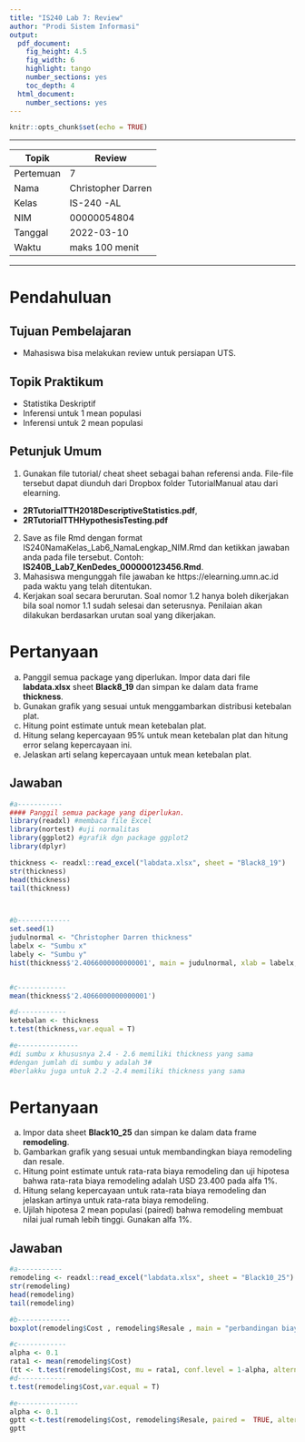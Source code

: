 ---
title: "IS240 Lab 7: Review"
author: "Prodi Sistem Informasi"
output:
  pdf_document: 
    fig_height: 4.5
    fig_width: 6
    highlight: tango
    number_sections: yes
    toc_depth: 4
  html_document: 
    number_sections: yes
---

```{r setup, include=FALSE, message=FALSE, warning=FALSE}
knitr::opts_chunk$set(echo = TRUE)
```

******************************************************
Topik    | Review
---------|----------             
Pertemuan| 7   
Nama     | Christopher Darren          
Kelas    | IS-240 -AL     
NIM      | 00000054804
Tanggal  | 2022-03-10
Waktu    | maks 100 menit     
******************************************************

# Pendahuluan

## Tujuan Pembelajaran

- Mahasiswa bisa melakukan review untuk persiapan UTS.

## Topik Praktikum

- Statistika Deskriptif
- Inferensi untuk 1 mean populasi
- Inferensi untuk 2 mean populasi


## Petunjuk Umum

1. Gunakan file tutorial/ cheat sheet sebagai bahan referensi anda. File-file tersebut dapat diunduh dari Dropbox folder TutorialManual atau dari elearning.    
- **2RTutorialTTH2018DescriptiveStatistics.pdf**,
- **2RTutorialTTHHypothesisTesting.pdf**

2. Save as file Rmd dengan format  IS240NamaKelas_Lab6_NamaLengkap_NIM.Rmd dan ketikkan jawaban anda pada file tersebut. Contoh: **IS240B_Lab7_KenDedes_000000123456.Rmd**. 
3. Mahasiswa mengunggah file jawaban ke https://elearning.umn.ac.id pada waktu yang telah ditentukan. 
4. Kerjakan soal secara berurutan. Soal nomor 1.2 hanya boleh dikerjakan bila soal nomor 1.1 sudah selesai dan seterusnya. Penilaian akan dilakukan berdasarkan urutan soal yang dikerjakan. 


# Pertanyaan

a. Panggil semua package yang diperlukan. Impor data dari file **labdata.xlsx** sheet **Black8_19** dan simpan ke dalam data frame **thickness**.
b. Gunakan grafik yang sesuai untuk menggambarkan distribusi ketebalan plat.
c. Hitung point estimate untuk mean ketebalan plat.
d. Hitung selang kepercayaan 95% untuk mean ketebalan plat dan hitung error selang kepercayaan ini.
e. Jelaskan arti selang kepercayaan untuk mean ketebalan plat.

## Jawaban

```{r message=FALSE, warning=FALSE}

#a-----------
#### Panggil semua package yang diperlukan.
library(readxl) #membaca file Excel
library(nortest) #uji normalitas
library(ggplot2) #grafik dgn package ggplot2
library(dplyr)

thickness <- readxl::read_excel("labdata.xlsx", sheet = "Black8_19")
str(thickness)
head(thickness)
tail(thickness)



#b-------------
set.seed(1)
judulnormal <- "Christopher Darren thickness"
labelx <- "Sumbu x"
labely <- "Sumbu y"
hist(thickness$'2.4066000000000001', main = judulnormal, xlab = labelx, ylab = labely)


#c------------
mean(thickness$'2.4066000000000001')

#d------------
ketebalan <- thickness
t.test(thickness,var.equal = T)

#e---------------
#di sumbu x khususnya 2.4 - 2.6 memiliki thickness yang sama
#dengan jumlah di sumbu y adalah 3#
#berlakku juga untuk 2.2 -2.4 memiliki thickness yang sama

```


# Pertanyaan

a. Impor data sheet **Black10_25** dan simpan ke dalam data frame **remodeling**.
b. Gambarkan grafik yang sesuai untuk membandingkan biaya remodeling dan resale.
c. Hitung point estimate untuk rata-rata biaya remodeling dan uji hipotesa bahwa rata-rata biaya remodeling adalah USD 23.400 pada alfa 1%.
d. Hitung selang kepercayaan untuk rata-rata biaya remodeling dan jelaskan artinya untuk rata-rata biaya remodeling.
e. Ujilah hipotesa 2 mean populasi (paired) bahwa remodeling membuat nilai jual rumah lebih tinggi. Gunakan alfa 1%. 


## Jawaban

```{r message=FALSE, warning=FALSE}

#a-----------
remodeling <- readxl::read_excel("labdata.xlsx", sheet = "Black10_25") #panggil data#
str(remodeling)
head(remodeling)
tail(remodeling)

#b-------------
boxplot(remodeling$Cost , remodeling$Resale , main = "perbandingan biaya remodeling dan resale oleh Christopher Darren" )

#c------------
alpha <- 0.1
rata1 <- mean(remodeling$Cost)
(tt <- t.test(remodeling$Cost, mu = rata1, conf.level = 1-alpha, alternative = "two.sided"))
#d------------
t.test(remodeling$Cost,var.equal = T)

#e---------------
alpha <- 0.1
gptt <-t.test(remodeling$Cost, remodeling$Resale, paired =  TRUE, alternative = "greater")
gptt
```


